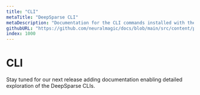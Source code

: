 ```yaml
---
title: "CLI"
metaTitle: "DeepSparse CLI"
metaDescription: "Documentation for the CLI commands installed with the DeepSparse engine enabling GPU-class performance on CPUs"
githubURL: "https://github.com/neuralmagic/docs/blob/main/src/content/products/deepsparse-enterprise/cli.mdx"
index: 1000
---
```


# CLI

Stay tuned for our next release adding documentation enabling detailed exploration of the DeepSparse CLIs.
